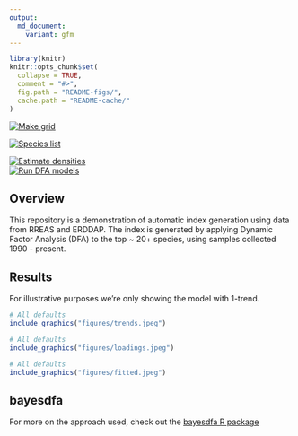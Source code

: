 ```yaml
---
output:
  md_document:
    variant: gfm
---
```


<!-- README.md is generated from README.Rmd. Please edit that file -->

```r
library(knitr)
knitr::opts_chunk$set(
  collapse = TRUE,
  comment = "#>",
  fig.path = "README-figs/",
  cache.path = "README-cache/"
)
```

  <!-- badges: start -->
  
  [![Make grid](https://github.com/ecosystem-state/rreas-auto/workflows/R-make-grid/badge.svg)](https://github.com/ecosystem-state/rreas-auto/actions)  
  
  [![Species list](https://github.com/ecosystem-state/rreas-auto/workflows/R-pull-data/badge.svg)](https://github.com/ecosystem-state/rreas-auto/actions)
  
  [![Estimate densities](https://github.com/ecosystem-state/rreas-auto/workflows/R-make-indices/badge.svg)](https://github.com/ecosystem-state/rreas-auto/actions)  
  [![Run DFA models](https://github.com/ecosystem-state/rreas-auto/workflows/R-run-dfa/badge.svg)](https://github.com/ecosystem-state/rreas-auto/actions)
  <!-- badges: end -->
  
## Overview 
This repository is a demonstration of automatic index generation using data from RREAS and ERDDAP. The index is generated by applying Dynamic Factor Analysis (DFA) to the top ~ 20+ species, using samples collected 1990 - present.

## Results

For illustrative purposes we're only showing the model with 1-trend. 

```r
# All defaults
include_graphics("figures/trends.jpeg")
```

```r
# All defaults
include_graphics("figures/loadings.jpeg")
```

```r
# All defaults
include_graphics("figures/fitted.jpeg")
```

## bayesdfa

For more on the approach used, check out the [bayesdfa R package](https://fate-ewi.github.io/bayesdfa/)
